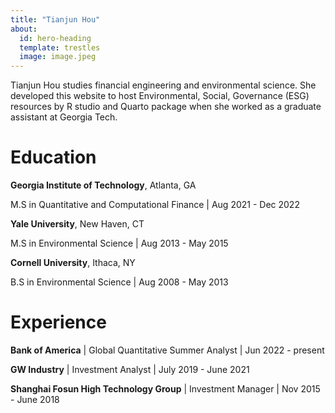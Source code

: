 ```yaml
---
title: "Tianjun Hou"
about: 
  id: hero-heading
  template: trestles
  image: image.jpeg
---
```


:::{#hero-heading}

Tianjun Hou studies financial engineering and environmental science. She developed this website to host Environmental, Social, Governance (ESG) resources by R studio and Quarto package when she worked as a graduate assistant at Georgia Tech.

# **Education**

**Georgia Institute of Technology**, Atlanta, GA

M.S in Quantitative and Computational Finance | Aug 2021 - Dec 2022

**Yale University**, New Haven, CT

M.S in Environmental Science | Aug 2013 - May 2015

**Cornell University**, Ithaca, NY

B.S in Environmental Science | Aug 2008 - May 2013

# **Experience**

**Bank of America** | Global Quantitative Summer Analyst | Jun 2022 - present

**GW Industry** | Investment Analyst | July 2019 - June 2021

**Shanghai Fosun High Technology Group** | Investment Manager | Nov 2015 - June 2018

:::
